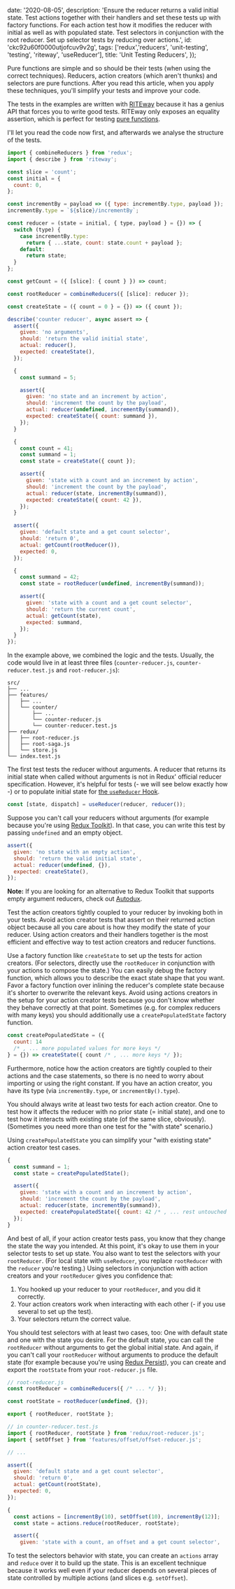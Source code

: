 
  date: '2020-08-05',
  description: 'Ensure the reducer returns a valid initial state. Test actions together with their handlers and set these tests up with factory functions. For each action test how it modifies the reducer with initial as well as with populated state. Test selectors in conjunction with the root reducer. Set up selector tests by reducing over actions.',
  id: 'ckc92u60f0000utjofcuv9v2g',
  tags: ['redux','reducers', 'unit-testing', 'testing', 'riteway', 'useReducer'],
  title: 'Unit Testing Reducers',
});


Pure functions are simple and so should be their tests (when using the correct techniques). Reducers, action creators (which aren't thunks) and selectors are pure functions. After you read this article, when you apply these techniques, you'll simplify your tests and improve your code.

The tests in the examples are written with [RITEway](https://medium.com/javascript-scene/rethinking-unit-test-assertions-55f59358253f) because it has a genius API that forces you to write good tests. RITEway only exposes an equality assertion, which is perfect for testing [pure functions](https://medium.com/javascript-scene/master-the-javascript-interview-what-is-a-pure-function-d1c076bec976).

I'll let you read the code now first, and afterwards we analyse the structure of the tests.

```js
import { combineReducers } from 'redux';
import { describe } from 'riteway';

const slice = 'count';
const initial = {
  count: 0,
};

const incrementBy = payload => ({ type: incrementBy.type, payload });
incrementBy.type = `${slice}/incrementBy`;

const reducer = (state = initial, { type, payload } = {}) => {
  switch (type) {
    case incrementBy.type:
      return { ...state, count: state.count + payload };
    default:
      return state;
  }
};

const getCount = ({ [slice]: { count } }) => count;

const rootReducer = combineReducers({ [slice]: reducer });

const createState = ({ count = 0 } = {}) => ({ count });

describe('counter reducer', async assert => {
  assert({
    given: 'no arguments',
    should: 'return the valid initial state',
    actual: reducer(),
    expected: createState(),
  });

  {
    const summand = 5;

    assert({
      given: 'no state and an increment by action',
      should: 'increment the count by the payload',
      actual: reducer(undefined, incrementBy(summand)),
      expected: createState({ count: summand }),
    });
  }

  {
    const count = 41;
    const summand = 1;
    const state = createState({ count });

    assert({
      given: 'state with a count and an increment by action',
      should: 'increment the count by the payload',
      actual: reducer(state, incrementBy(summand)),
      expected: createState({ count: 42 }),
    });
  }

  assert({
    given: 'default state and a get count selector',
    should: 'return 0',
    actual: getCount(rootReducer()),
    expected: 0,
  });

  {
    const summand = 42;
    const state = rootReducer(undefined, incrementBy(summand));

    assert({
      given: 'state with a count and a get count selector',
      should: 'return the current count',
      actual: getCount(state),
      expected: summand,
    });
  }
});
```

In the example above, we combined the logic and the tests. Usually, the code would live in at least three files (`counter-reducer.js`, `counter-reducer.test.js` and `root-reducer.js`):

```
src/
├── ...
├── features/
│   ├── ...
│   └── counter/
│       ├── ...
│       └── counter-reducer.js
│       └── counter-reducer.test.js
├── redux/
│   ├── root-reducer.js
│   ├── root-saga.js
│   └── store.js
└── index.test.js
```

The first test tests the reducer without arguments. A reducer that returns its initial state when called without arguments is not in Redux' official reducer specification. However, it's helpful for tests (- we will see below exactly how -) or to populate initial state for [the `useReducer` Hook](https://reactjs.org/docs/hooks-reference.html#usereducer).

```js
const [state, dispatch] = useReducer(reducer, reducer());
```

Suppose you can't call your reducers without arguments (for example because you're using [Redux Toolkit](https://redux-toolkit.js.org/)). In that case, you can write this test by passing `undefined` and an empty object.

```js
assert({
  given: 'no state with an empty action',
  should: 'return the valid initial state',
  actual: reducer(undefined, {}),
  expected: createState(),
});
```

**Note:** If you are looking for an alternative to Redux Toolkit that supports empty argument reducers, check out [Autodux](https://github.com/ericelliott/autodux).

Test the action creators tightly coupled to your reducer by invoking both in your tests. Avoid action creator tests that assert on their returned action object because all you care about is how they modify the state of your reducer. Using action creators and their handlers together is the most efficient and effective way to test action creators and reducer functions.

Use a factory function like `createState` to set up the tests for action creators. (For selectors, directly use the `rootReducer` in conjunction with your actions to compose the state.) You can easily debug the factory function, which allows you to describe the exact state shape that you want. Favor a factory function over inlining the reducer's complete state because it's shorter to overwrite the relevant keys. Avoid using actions creators in the setup for your action creator tests because you don't know whether they behave correctly at that point. Sometimes (e.g. for complex reducers with many keys) you should additionally use a `createPopulatedState` factory function.

```js
const createPopulatedState = ({
  count: 14
  /* , ... more populated values for more keys */
} = {}) => createState({ count /* , ... more keys */ });
```

Furthermore, notice how the action creators are tightly coupled to their actions and the case statements, so there is no need to worry about importing or using the right constant. If you have an action creator, you have its type (via `incrementBy.type`, or `incrementBy().type`).

You should always write at least two tests for each action creator. One to test how it affects the reducer with no prior state (= initial state), and one to test how it interacts with existing state (of the same slice, obviously). (Sometimes you need more than one test for the "with state" scenario.)

Using `createPopulatedState` you can simplify your "with existing state" action creator test cases.

```js
{
  const summand = 1;
  const state = createPopulatedState();

  assert({
    given: 'state with a count and an increment by action',
    should: 'increment the count by the payload',
    actual: reducer(state, incrementBy(summand)),
    expected: createPopulatedState({ count: 42 /* , ... rest untouched */ }),
  });
}
```

And best of all, if your action creator tests pass, you know that they change the state the way you intended. At this point, it's okay to use them in your selector tests to set up state. You also want to test the selectors with your `rootReducer`. (For local state with `useReducer`, you replace `rootReducer` with the `reducer` you're testing.) Using selectors in conjunction with action creators and your `rootReducer` gives you confidence that:

1. You hooked up your reducer to your `rootReducer`, and you did it correctly.
2. Your action creators work when interacting with each other  (- if you use several to set up the test).
3. Your selectors return the correct value.

You should test selectors with at least two cases, too: One with default state and one with the state you desire. For the default state, you can call the `rootReducer` without arguments to get the global initial state. And again, if you can't call your `rootReducer` without arguments to produce the default state (for example because you're using [Redux Persist](https://github.com/rt2zz/redux-persist)), you can create and export the `rootState` from your `root-reducer.js` file.

```js
// root-reducer.js
const rootReducer = combineReducers({ /* ... */ });

const rootState = rootReducer(undefined, {});

export { rootReducer, rootState };

// in counter-reducer.test.js
import { rootReducer, rootState } from 'redux/root-reducer.js';
import { setOffset } from 'features/offset/offset-reducer.js';

// ...

assert({
  given: 'default state and a get count selector',
  should: 'return 0',
  actual: getCount(rootState),
  expected: 0,
});

{
  const actions = [incrementBy(10), setOffset(10), incrementBy(12)];
  const state = actions.reduce(rootReducer, rootState);

  assert({
    given: 'state with a count, an offset and a get count selector',
```

To test the selectors behavior with state, you can create an `actions` array and `reduce` over it to build up the state. This is an excellent technique because it works well even if your reducer depends on several pieces of state controlled by multiple actions (and slices e.g. `setOffset`).
